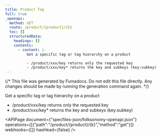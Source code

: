 ```yaml
---
title: Product Tag
full: true
_openapi:
  method: GET
  route: /product/{product}/{k}
  toc: []
  structuredData:
    headings: []
    contents:
      - content: |-
          Get a specific tag or tag hierarchy on a product

          - /product/xxx/key returns only the requested key
          - /product/xxx/key* returns the key and subkeys (key:subkey)
---
```


{/* This file was generated by Fumadocs. Do not edit this file directly. Any changes should be made by running the generation command again. */}

Get a specific tag or tag hierarchy on a product

- /product/xxx/key returns only the requested key
- /product/xxx/key* returns the key and subkeys (key:subkey)

<APIPage document={"specfiles-json/folksonomy-openapi.json"} operations={[{"path":"/product/{product}/{k}","method":"get"}]} webhooks={[]} hasHead={false} />